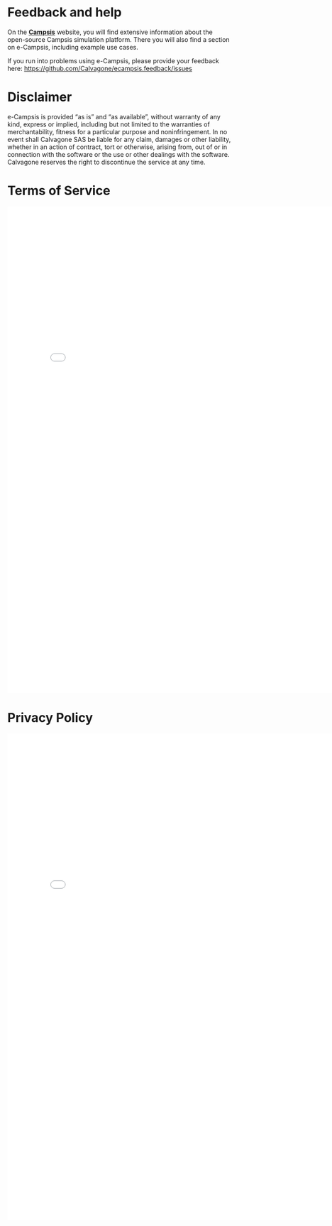 # Feedback and help

On the [**Campsis**](https://calvagone.github.io/) website, you will find extensive information about the open-source Campsis simulation platform. There you will also find a section on e-Campsis, including example use cases.

If you run into problems using e-Campsis, please provide your feedback here: <https://github.com/Calvagone/ecampsis.feedback/issues>

# Disclaimer

e-Campsis is provided "as is" and "as available", without warranty of any kind, express or implied, including but not limited to the warranties of merchantability, fitness for a particular purpose and noninfringement. In no event shall Calvagone SAS be liable for any claim, damages or other liability, whether in an action of contract, tort or otherwise, arising from, out of or in connection with the software or the use or other dealings with the software. Calvagone reserves the right to discontinue the service at any time.


# Terms of Service

![](pictures/e-Campsis_Terms_of_Service_v4_250528.pdf){width="21cm" height="29cm"}


# Privacy Policy

![](pictures/e-Campsis_Privacy_Policy_v1_250528.pdf){width="21cm" height="29cm"}